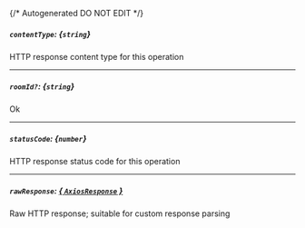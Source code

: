 {/* Autogenerated DO NOT EDIT  */}
##### `contentType`: *{`string`}*
HTTP response content type for this operation

---
##### `roomId?`: *{`string`}*
Ok

---
##### `statusCode`: *{`number`}*
HTTP response status code for this operation

---
##### `rawResponse`: [*{ `AxiosResponse` }*](https://axios-http.com/docs/res_schema)
Raw HTTP response; suitable for custom response parsing



